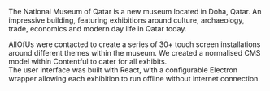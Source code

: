 
The National Museum of Qatar is a new museum located in Doha, Qatar. An impressive building, featuring exhibitions around culture, archaeology, trade, economics and modern day life in Qatar today.

AllOfUs were contacted to create a series of 30+ touch screen installations around different themes within the museum. We created a normalised CMS model within Contentful to cater for all exhibits.  
The user interface was built with React, with a configurable Electron wrapper allowing each exhibition to run offline without internet connection.
